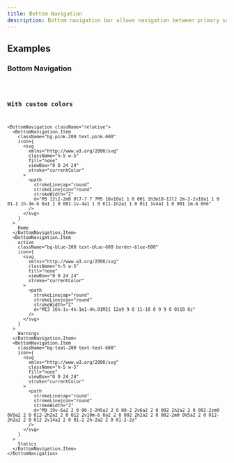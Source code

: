 ```yaml
---
title: Bottom Navigation
description: Bottom navigation bar allows navigation between primary screens.
---
```


## Examples

### Bottom Navigation

<code src="./demo/basic.tsx" />

### With custom colors

```tsx live
<BottomNavigation className="relative">
  <BottomNavigation.Item
    className="bg-pink-200 text-pink-600"
    icon={
      <svg
        xmlns="http://www.w3.org/2000/svg"
        className="h-5 w-5"
        fill="none"
        viewBox="0 0 24 24"
        stroke="currentColor"
      >
        <path
          strokeLinecap="round"
          strokeLinejoin="round"
          strokeWidth="2"
          d="M3 12l2-2m0 0l7-7 7 7M5 10v10a1 1 0 001 1h3m10-11l2 2m-2-2v10a1 1 0 01-1 1h-3m-6 0a1 1 0 001-1v-4a1 1 0 011-1h2a1 1 0 011 1v4a1 1 0 001 1m-6 0h6"
        />
      </svg>
    }
  >
    Home
  </BottomNavigation.Item>
  <BottomNavigation.Item
    active
    className="bg-blue-200 text-blue-600 border-blue-600"
    icon={
      <svg
        xmlns="http://www.w3.org/2000/svg"
        className="h-5 w-5"
        fill="none"
        viewBox="0 0 24 24"
        stroke="currentColor"
      >
        <path
          strokeLinecap="round"
          strokeLinejoin="round"
          strokeWidth="2"
          d="M13 16h-1v-4h-1m1-4h.01M21 12a9 9 0 11-18 0 9 9 0 0118 0z"
        />
      </svg>
    }
  >
    Warnings
  </BottomNavigation.Item>
  <BottomNavigation.Item
    className="bg-teal-200 text-teal-600"
    icon={
      <svg
        xmlns="http://www.w3.org/2000/svg"
        className="h-5 w-5"
        fill="none"
        viewBox="0 0 24 24"
        stroke="currentColor"
      >
        <path
          strokeLinecap="round"
          strokeLinejoin="round"
          strokeWidth="2"
          d="M9 19v-6a2 2 0 00-2-2H5a2 2 0 00-2 2v6a2 2 0 002 2h2a2 2 0 002-2zm0 0V9a2 2 0 012-2h2a2 2 0 012 2v10m-6 0a2 2 0 002 2h2a2 2 0 002-2m0 0V5a2 2 0 012-2h2a2 2 0 012 2v14a2 2 0 01-2 2h-2a2 2 0 01-2-2z"
        />
      </svg>
    }
  >
    Statics
  </BottomNavigation.Item>
</BottomNavigation>
```
